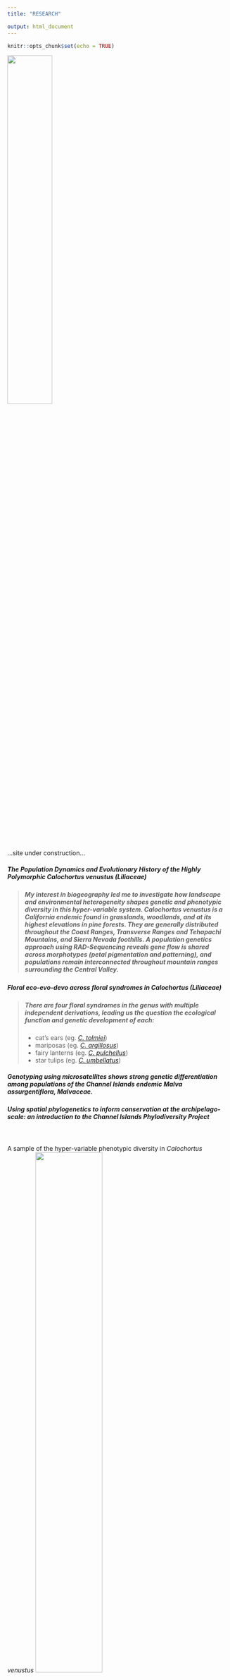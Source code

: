 ```yaml
---
title: "RESEARCH"

output: html_document
---
```


```r
knitr::opts_chunk$set(echo = TRUE)
```
<img src="IMG_20190616_121625.jpg" height="45%" width="45%">

<br>

 ...site under construction...

##### The Population Dynamics and Evolutionary History of the Highly Polymorphic <i>Calochortus venustus</i> (Liliaceae)  
> ##### My interest in biogeography led me to investigate how landscape and environmental heterogeneity shapes genetic and phenotypic diversity in this hyper-variable system. *Calochortus venustus* is a California endemic found in grasslands, woodlands, and at its highest elevations in pine forests. They are generally distributed throughout the Coast Ranges, Transverse Ranges and Tehapachi Mountains, and Sierra Nevada foothills. A population genetics approach using RAD-Sequencing reveals gene flow is shared across morphotypes (petal pigmentation and patterning), and populations remain interconnected throughout mountain ranges surrounding the Central Valley.

##### Floral eco-evo-devo across floral syndromes in *Calochortus* (Liliaceae)
> ##### There are four floral syndromes in the genus with multiple independent derivations, leading us the question the ecological function and genetic development of each:
> + cat's ears (eg. [*C. tolmiei*](https://www.google.com/url?sa=t&rct=j&q=&esrc=s&source=web&cd=&cad=rja&uact=8&ved=2ahUKEwj0qsPXhfnsAhUcq3IEHVaUCAAQFjAAegQIAxAC&url=https%3A%2F%2Fwww.calflora.org%2Fcgi-bin%2Fspecies_query.cgi%3Fwhere-calrecnum%3D1310&usg=AOvVaw2ljvJ4tPu8KFphriY2gCku))
> + mariposas (eg. [*C. argillosus*](https://www.google.com/url?sa=t&rct=j&q=&esrc=s&source=web&cd=&cad=rja&uact=8&ved=2ahUKEwjP6MP9hvnsAhXlmHIEHezyCyIQFjAAegQIAxAC&url=https%3A%2F%2Fwww.calflora.org%2Fcgi-bin%2Fspecies_query.cgi%3Fwhere-calrecnum%3D1268&usg=AOvVaw1diuqnNmPb2NifdoTYlBuN))
> + fairy lanterns (eg. [*C. pulchellus*](https://www.google.com/url?sa=t&rct=j&q=&esrc=s&source=web&cd=&cad=rja&uact=8&ved=2ahUKEwiuwfbahvnsAhX2kHIEHYA3DUQQFjAAegQIBhAC&url=https%3A%2F%2Fwww.calflora.org%2Fcgi-bin%2Fspecies_query.cgi%3Fwhere-calrecnum%3D1303&usg=AOvVaw2QBlS14i0aU7FA141dy843))
> + star tulips (eg. [*C. umbellatus*](https://www.google.com/url?sa=t&rct=j&q=&esrc=s&source=web&cd=&cad=rja&uact=8&ved=2ahUKEwiqqqKUh_nsAhXtlnIEHRFBCHsQFjAAegQIBhAC&url=https%3A%2F%2Fwww.calflora.org%2Fcgi-bin%2Fspecies_query.cgi%3Fwhere-taxon%3DCalochortus%2Bumbellatus&usg=AOvVaw3GjaZMJSXjlN0XoH3Of28k))

##### Genotyping using microsatellites shows strong genetic differentiation among populations of the Channel Islands endemic Malva assurgentiflora, Malvaceae.

##### Using spatial phylogenetics to inform conservation at the archipelago-scale: an introduction to the Channel Islands Phylodiversity Project

<br>

A sample of the hyper-variable phenotypic diversity in *Calochortus venustus*
<img src= "Cven_diversity_original.png" height="55%" width="55%">